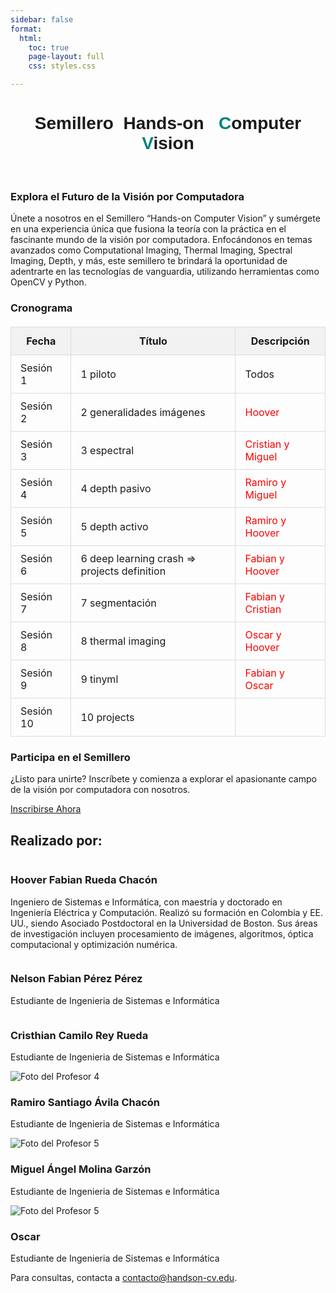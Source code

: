 ```yaml
---
sidebar: false
format:
  html:
    toc: true
    page-layout: full
    css: styles.css

---
```



<div style="text-align: center;">
   <h1 style="font-family:  'Reem Kufi Ink' ,sans-serif;">
         Semillero&nbsp;&nbsp;Hands-on&nbsp;&nbsp; <span style="color: #00827F">C</span>omputer <span style="color: #00827F">V</span>ision
    </h1>
</div>
<section class="imagecarousel">
      <img src="/docs/images/ci.jpg" alt="" />   
      <img src="/docs/docs/images/depth.png" alt="" />   
      <img src="/docs/docs/images/spectral.jpg" alt="" />  
      <img src="/docs/docs/images/thermal.jpeg" alt="" />
      <img src="/docs/docs/images/class.jpeg" alt="" />
</section>

<main>
<section class="join">
    <h3>Explora el Futuro de la Visión por Computadora</h3>
    <p>
        Únete a nosotros en el Semillero "Hands-on Computer Vision" y sumérgete en una experiencia única que fusiona la teoría con la práctica en el fascinante mundo de la visión por computadora. Enfocándonos en temas avanzados como Computational Imaging, Thermal Imaging, Spectral Imaging, Depth, y más, este semillero te brindará la oportunidad de adentrarte en las tecnologías de vanguardia, utilizando herramientas como OpenCV y Python.
    </p>
</section>

<section class="upcoming-sessions">
    <h3>Cronograma</h3>
    <table style="width: 100%; border-collapse: collapse; margin-top: 20px;">
        <thead>
            <tr style="background-color: #f2f2f2;">
                <th style="padding: 12px 15px; border: 1px solid #ddd;">Fecha</th>
                <th style="padding: 12px 15px; border: 1px solid #ddd;">Título</th>
                <th style="padding: 12px 15px; border: 1px solid #ddd;">Descripción</th>
            </tr>
        </thead>
        <tbody>
            <tr style="transition: background-color 0.3s ease;">
                <td style="padding: 10px 15px; border: 1px solid #ddd;">Sesión 1</td>
                <td style="padding: 10px 15px; border: 1px solid #ddd;">1 piloto</td>
                <td style="padding: 10px 15px; border: 1px solid #ddd;">Todos</td>
            </tr>
            <tr style="transition: background-color 0.3s ease;">
                <td style="padding: 10px 15px; border: 1px solid #ddd;">Sesión 2</td>
                <td style="padding: 10px 15px; border: 1px solid #ddd;">2 generalidades imágenes</td>
                <td style="padding: 10px 15px; border: 1px solid #ddd;"><span style="color: red;">Hoover</span></td>
            </tr>
            <tr style="transition: background-color 0.3s ease;">
                <td style="padding: 10px 15px; border: 1px solid #ddd;">Sesión 3</td>
                <td style="padding: 10px 15px; border: 1px solid #ddd;">3 espectral</td>
                <td style="padding: 10px 15px; border: 1px solid #ddd;"><span style="color: red;">Cristian y Miguel</span></td>
            </tr>
            <tr style="transition: background-color 0.3s ease;">
                <td style="padding: 10px 15px; border: 1px solid #ddd;">Sesión 4</td>
                <td style="padding: 10px 15px; border: 1px solid #ddd;">4 depth pasivo</td>
                <td style="padding: 10px 15px; border: 1px solid #ddd;"><span style="color: red;">Ramiro y Miguel</span></td>
            </tr>
            <tr style="transition: background-color 0.3s ease;">
                <td style="padding: 10px 15px; border: 1px solid #ddd;">Sesión 5</td>
                <td style="padding: 10px 15px; border: 1px solid #ddd;">5 depth activo</td>
                <td style="padding: 10px 15px; border: 1px solid #ddd;"><span style="color: red;">Ramiro y Hoover</span></td>
            </tr>
            <tr style="transition: background-color 0.3s ease;">
                <td style="padding: 10px 15px; border: 1px solid #ddd;">Sesión 6</td>
                <td style="padding: 10px 15px; border: 1px solid #ddd;">6 deep learning crash => projects definition</td>
                <td style="padding: 10px 15px; border: 1px solid #ddd;"><span style="color: red;">Fabian y Hoover</span></td>
            </tr>
            <tr style="transition: background-color 0.3s ease;">
                <td style="padding: 10px 15px; border: 1px solid #ddd;">Sesión 7</td>
                <td style="padding: 10px 15px; border: 1px solid #ddd;">7 segmentación</td>
                <td style="padding: 10px 15px; border: 1px solid #ddd;"><span style="color: red;">Fabian y Cristian</span></td>
            </tr>
            <tr style="transition: background-color 0.3s ease;">
                <td style="padding: 10px 15px; border: 1px solid #ddd;">Sesión 8</td>
                <td style="padding: 10px 15px; border: 1px solid #ddd;">8 thermal imaging</td>
                <td style="padding: 10px 15px; border: 1px solid #ddd;"><span style="color: red;">Oscar y Hoover</span></td>
            </tr>
            <tr style="transition: background-color 0.3s ease;">
                <td style="padding: 10px 15px; border: 1px solid #ddd;">Sesión 9</td>
                <td style="padding: 10px 15px; border: 1px solid #ddd;">9 tinyml</td>
                <td style="padding: 10px 15px; border: 1px solid #ddd;"><span style="color: red;">Fabian y Oscar</span></td>
            </tr>
            <tr style="transition: background-color 0.3s ease;">
                <td style="padding: 10px 15px; border: 1px solid #ddd;">Sesión 10</td>
                <td style="padding: 10px 15px; border: 1px solid #ddd;">10 projects</td>
                <td style="padding: 10px 15px; border: 1px solid #ddd;"></td>
            </tr>
        </tbody>
    </table>
</section>



<section class="join">
    <h3>Participa en el Semillero</h3>
    <p>
        ¿Listo para unirte? Inscríbete y comienza a explorar el apasionante campo de la visión por computadora con nosotros.
    </p>
    <a class="button" href="inscripcion.qmd">Inscribirse Ahora</a>
</section>
<h2>Realizado por:</h2>

<section class="professor-section">
    <img src="/docs/images/profesor.png" alt="" class="professor-image">
    <section class="professor-description">
        <h3>Hoover Fabian Rueda Chacón</h3>
        <p>
            Ingeniero de Sistemas e Informática, con maestría y doctorado en Ingeniería Eléctrica y Computación. Realizó su formación en Colombia y EE. UU., siendo Asociado Postdoctoral en la Universidad de Boston. Sus áreas de investigación incluyen procesamiento de imágenes, algoritmos, óptica computacional y optimización numérica.
        </p>
    </section>
</section>
<section class="student-section">
    <section class="student-container">
        <img src="/docs/images/fabian.png" alt="" class="student-image">
        <section class="professor-description">
            <h3>Nelson Fabian Pérez Pérez</h3>
            <p>Estudiante de Ingenieria de Sistemas e Informática</p>
        </section>
    </section>
    <section class="student-container">
        <img src="/docs/images/cristian.jpg" alt="" class="student-image">
        <section class="professor-description">
            <h3>Cristhian Camilo Rey Rueda</h3>
            <p>Estudiante de Ingenieria de Sistemas e Informática</p>
        </section>
    </section>
    <section class="student-container">
        <img src="/docs/images/ramiro.jpeg" alt="Foto del Profesor 4" class="student-image">
        <section class="professor-description">
            <h3>Ramiro Santiago Ávila Chacón</h3>
            <p>Estudiante de Ingenieria de Sistemas e Informática</p>
        </section>
    </section>
    <section class="student-container">
        <img src="/docs/images/miguel.png" alt="Foto del Profesor 5" class="student-image">
        <section class="professor-description">
            <h3>Miguel Ángel Molina Garzón</h3>
            <p>Estudiante de Ingenieria de Sistemas e Informática</p>
        </section>
    </section>
    <section class="student-container">
        <img src="/docs/images/profesor5.png" alt="Foto del Profesor 5" class="student-image">
        <section class="professor-description">
            <h3>Oscar</h3>
            <p>Estudiante de Ingenieria de Sistemas e Informática</p>
        </section>
    </section>
</section>



</main>

<footer>
    <p>Para consultas, contacta a <a href="mailto:contacto@handson-cv.edu">contacto@handson-cv.edu</a>.</p>
</footer>
